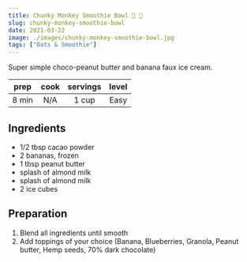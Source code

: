```yaml
---
title: Chunky Monkey Smoothie Bowl 🍌 🍫
slug: chunky-monkey-smoothie-bowl
date: 2021-03-22
image: ./images/chunky-monkey-smoothie-bowl.jpg
tags: ["Oats & Smoothie"]
---
```


<StyledParagraph>Super simple choco-peanut butter and banana faux ice cream.</StyledParagraph>

| prep | cook | servings | level |
| :--: | :--: | :------: | :---: |
| 8 min | N/A |  1 cup  | Easy  |

## Ingredients

- <ListItem>1/2 tbsp cacao powder</ListItem>
- <ListItem>2 bananas, frozen</ListItem>
- <ListItem>1 tbsp peanut butter</ListItem>
- <ListItem>splash of almond milk</ListItem>
- <ListItem>splash of almond milk</ListItem>
- <ListItem>2 ice cubes</ListItem>

## Preparation

1. Blend all ingredients until smooth 
2. Add toppings of your choice (Banana, Blueberries, Granola, Peanut butter, Hemp seeds, 70% dark chocolate)
